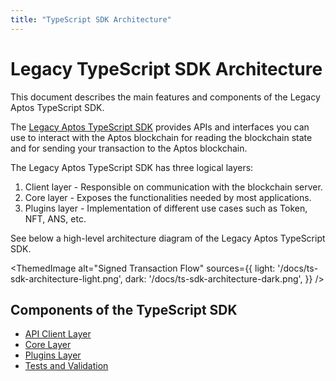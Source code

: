 ```yaml
---
title: "TypeScript SDK Architecture"
---
```


# Legacy TypeScript SDK Architecture


This document describes the main features and components of the Legacy Aptos TypeScript SDK.

The [Legacy Aptos TypeScript SDK](https://github.com/aptos-labs/aptos-core/tree/main/ecosystem/typescript/sdk) provides APIs and interfaces you can use to interact with the Aptos blockchain for reading the blockchain state and for sending your transaction to the Aptos blockchain.

The Legacy Aptos TypeScript SDK has three logical layers:

1. Client layer - Responsible on communication with the blockchain server.
2. Core layer - Exposes the functionalities needed by most applications.
3. Plugins layer - Implementation of different use cases such as Token, NFT, ANS, etc.

See below a high-level architecture diagram of the Legacy Aptos TypeScript SDK.

<ThemedImage
alt="Signed Transaction Flow"
sources={{
    light: '/docs/ts-sdk-architecture-light.png',
    dark: '/docs/ts-sdk-architecture-dark.png',
  }}
/>

## Components of the TypeScript SDK

- [API Client Layer](./sdk-client-layer.mdx)
- [Core Layer](./sdk-core-layer.mdx)
- [Plugins Layer](./sdk-plugins-layer.mdx)
- [Tests and Validation](./sdk-tests.mdx)
